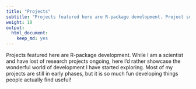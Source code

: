 ```yaml
---
title: "Projects"
subtitle: "Projects featured here are R-package development. Project summaries, links to source code and demos can be found by clicking each."
weight: 10
output:
  html_document:
    keep_md: yes
---
```


Projects featured here are R-package development.
While I am a scientist and have lost of research projects ongoing, here I'd rather showcase the wonderful world of development I have started exploring.
Most of my projects are still in early phases, but it is so much fun developing things people actually find useful!
